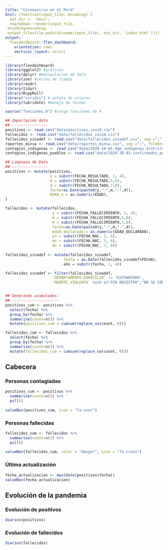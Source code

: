 ```yaml
---
title: "Coronavirus en el Perú"
knit: (function(input_file, encoding) {
  out_dir <- 'docs';
  rmarkdown::render(input_file,
 encoding=encoding,
 output_file=file.path(dirname(input_file), out_dir, 'index.html'))})
output: 
  flexdashboard::flex_dashboard:
    orientation: rows
    vertical_layout: scroll
---
```


```r
library(flexdashboard)
library(ggplot2) #graficos
library(dplyr) #manipulación de data 
library(zoo) #series de tiempo
library(readr)
library(tidyr)
library(RcppRoll)
library("viridis") # paleta de colores
library(lubridate) #manejo de fechas

source("funciones.R") #carga funciones de R

## Importación data
## ----------------
positivos <- read.csv("data/positivos_covid.csv")
fallecidos <- read.csv("data/fallecidos_covid.csv")
fallecidos_sinadef <- read.csv("data/fallecidos_sinadef.csv", sep =";", fileEncoding = "latin1", skip = 2) #cambio a read.csv para aplicar separador
reportes_minsa <- read.csv("data/reportes_minsa.csv", sep =";", fileEncoding = "UTF-8")
contagios_indigenas <- read.csv("data/2020-10-01.dge_indígenas_distritos.csv")
contagios_indigenas_pueblos <- read.csv("data/2020-10-01.confirmados_por_pueblo_indigena.csv", sep="\t")

## Limpieza de Data
## ----------------
positivos <- mutate(positivos, 
                    y = substr(FECHA_RESULTADO, 1, 4),
                    m = substr(FECHA_RESULTADO,5,6),
                    d = substr(FECHA_RESULTADO,7,8),
                    fecha=as.Date(paste0(y,"-",m,"-",d)),
                    EDAD_n = as.numeric(EDAD),
)

fallecidos <- mutate(fallecidos, 
                     y = substr(FECHA_FALLECIMIENTO, 1, 4),
                     m = substr(FECHA_FALLECIMIENTO,5,6),
                     d = substr(FECHA_FALLECIMIENTO,7,8),
                     fecha=as.Date(paste0(y,"-",m,"-",d)),
                     edad_declarada = as.numeric(EDAD_DECLARADA),
                     yn = substr(FECHA_NAC, 1, 4),
                     mn = substr(FECHA_NAC, 5, 6),
                     dn = substr(FECHA_NAC, 7, 8))
                     
fallecidos_sinadef <- mutate(fallecidos_sinadef,
                          fecha = as.Date(fallecidos_sinadef$FECHA),
                          año = substr(fecha, 1, 4))

fallecidos_sinadef <- filter(fallecidos_sinadef,
                     `DEPARTAMENTO.DOMICILIO` != "EXTRANJERO",
                     `MUERTE.VIOLENTA` %in% c("SIN REGISTRO","NO SE CONOCE"))


## Generando acumulados:
## ---------------------
positivos_cum <- positivos %>%
  select(fecha) %>%
  group_by(fecha) %>%
  summarise(count=n()) %>%
  mutate(positivos_cum = cumsum(replace_na(count, 0))) 

fallecidos_cum <- fallecidos %>%
  select(fecha) %>%
  group_by(fecha) %>%
  summarise(count=n()) %>%
  mutate(fallecidos_cum = cumsum(replace_na(count, 0)))

```

Cabecera
--------

### Personas contagiadas
```r
positivos_cum <- positivos %>%
  summarise(count=n()) %>%
  pull()
  
valueBox(positivos_cum, icon = "fa-user")
```

### Personas fallecidas
```r
fallecidos_cum <- fallecidos %>%
  summarise(count=n()) %>%
  pull()
  
valueBox(fallecidos_cum, color = "danger", icon = "fa-cross")
```

### Última actualización
```r
fecha_actualizacion <- max(date(positivos$fecha))
valueBox(fecha_actualizacion)
```

Evolución de la pandemia
------------------------

### Evolución de positivos
```r
diarios(positivos)
```

### Evolución de fallecidos
```r
diarios(fallecidos)
```

